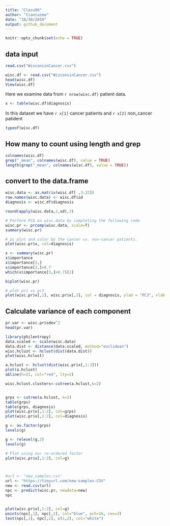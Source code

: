 ```yaml
---
title: "Class06"
author: "tiantaima"
date: "10/30/2019"
output: github_document
---
```


```r
knitr::opts_chunk$set(echo = TRUE)
```

## data input
```r
read.csv("WisconsinCancer.csv")
```

```r
wisc.df <- read.csv("WisconsinCancer.csv")
head(wisc.df)
View(wisc.df)
```

Here we examine data from `r nrow(wisc.df)` patient data. 

```r
x <- table(wisc.df$diagnosis)

```
In this dataset we have `r x[1]` cancer patients and `r x[2]` non_cancer patident

```r
typeof(wisc.df)
```


## How many to count using length and grep
```r
colnames(wisc.df)
grep("_mean", colnames(wisc.df), value = TRUE)
length(grep("_mean", colnames(wisc.df), value = TRUE))
```


## convert to the data.frame
```r
wisc.data <- as.matrix(wisc.df[ ,3:32])
row.names(wisc.data) <- wisc.df$id
diagnosis <- wisc.df$diagnosis
```

```r
round(apply(wisc.data,2,sd),3)
```

```r
# Perform PCA on wisc.data by completing the following code
wisc.pr <- prcomp(wisc.data, scale=T)
summary(wisc.pr)

# pc plot and color by the cancer vs. non-cancer patients. 
plot(wisc.pr$x, col=diagnosis)
```


```r
x <- summary(wisc.pr)
x$importance
x$importance[3,]
x$importance[3,]>0.7
which(x$importance[3,]>0.7)[1]
```

```r
biplot(wisc.pr)
```

```r
# plot pc1 vs pc3
plot(wisc.pr$x[,1], wisc.pr$x[,3], col = diagnosis, ylab = "PC3", xlab = "PC1")
```


## Calculate variance of each component
```r
pr.var <- wisc.pr$sdev^2
head(pr.var)
```

```r
library(philentropy)
data.scaled <- scale(wisc.data)
data.dist <- distance(data.scaled, method="euclidean")
wisc.hclust <- hclust(dist(data.dist))
plot(wisc.hclust)

a.hclust <- hclust(dist(wisc.pr$x[,1:3]))
plot(a.hclust)
abline(h=21, col="red", lty=2)

wisc.hclust.clusters<-cutree(a.hclust,k=2)



```





```r
grps <- cutree(a.hclust, k=2)
table(grps)
table(grps, diagnosis)
plot(wisc.pr$x[,1:2], col=grps)
plot(wisc.pr$x[,1:2], col=diagnosis)

g <- as.factor(grps)
levels(g)

g <- relevel(g,2)
levels(g)

# Plot using our re-ordered factor 
plot(wisc.pr$x[,1:2], col=g)




```





```r
#url <- "new_samples.csv"
url <- "https://tinyurl.com/new-samples-CSV"
new <- read.csv(url)
npc <- predict(wisc.pr, newdata=new)
npc


plot(wisc.pr$x[,1:2], col=g)
points(npc[,1], npc[,2], col="blue", pch=16, cex=3)
text(npc[,1], npc[,2], c(1,2), col="white")
```

